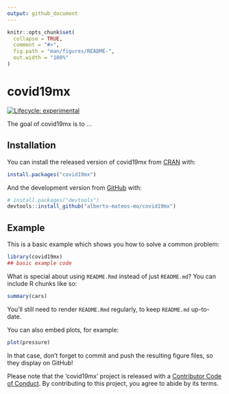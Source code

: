 ```yaml
---
output: github_document
---
```


<!-- README.md is generated from README.Rmd. Please edit that file -->

```r
knitr::opts_chunk$set(
  collapse = TRUE,
  comment = "#>",
  fig.path = "man/figures/README-",
  out.width = "100%"
)
```

# covid19mx

<!-- badges: start -->
[![Lifecycle: experimental](https://img.shields.io/badge/lifecycle-experimental-orange.svg)](https://www.tidyverse.org/lifecycle/#experimental)
<!-- badges: end -->

The goal of covid19mx is to ...

## Installation

You can install the released version of covid19mx from [CRAN](https://CRAN.R-project.org) with:

``` r
install.packages("covid19mx")
```

And the development version from [GitHub](https://github.com/) with:

``` r
# install.packages("devtools")
devtools::install_github("alberto-mateos-mo/covid19mx")
```
## Example

This is a basic example which shows you how to solve a common problem:

```r
library(covid19mx)
## basic example code
```

What is special about using `README.Rmd` instead of just `README.md`? You can include R chunks like so:

```r
summary(cars)
```

You'll still need to render `README.Rmd` regularly, to keep `README.md` up-to-date.

You can also embed plots, for example:

```r
plot(pressure)
```

In that case, don't forget to commit and push the resulting figure files, so they display on GitHub!


Please note that the 'covid19mx' project is released with a [Contributor Code of Conduct](CODE_OF_CONDUCT.md).
By contributing to this project, you agree to abide by its terms.